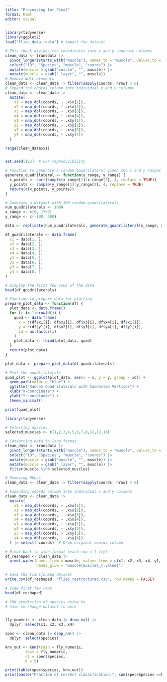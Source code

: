```yaml
---
title: "Processing for Final"
format: html
editor: visual
---
```


```r
library(tidyverse)
library(ggplot2)
load("flies_data.rdata") # import the dataset
```

```r
# This chunk divides the coordinates into x and y separate columns
clean_data <- transdata |>  
  pivot_longer(starts_with("muscle"), names_to = "muscle", values_to = "coords") |>
  select("ID", "Species", "muscle", "coords") |> 
  mutate(muscle = gsub("muscle", "", muscle)) |>
  mutate(muscle = gsub("_layer", "", muscle))
# Remove NULL elements
clean_data <- clean_data |> filter(sapply(coords, nrow) > 0)
# Expand the coords column into individual x and y columns
clean_data <- clean_data |>
  mutate(
    x1 = map_dbl(coords, ~ .x$x[1]),
    x2 = map_dbl(coords, ~ .x$x[2]),
    x3 = map_dbl(coords, ~ .x$x[3]),
    x4 = map_dbl(coords, ~ .x$x[4]),
    y1 = map_dbl(coords, ~ .x$y[1]),
    y2 = map_dbl(coords, ~ .x$y[2]),
    y3 = map_dbl(coords, ~ .x$y[3]),
    y4 = map_dbl(coords, ~ .x$y[4])
  )
```

```r
range(clean_data$x1)


set.seed(123)  # For reproducibility

# Function to generate a random quadrilateral given the x and y ranges
generate_quadrilateral <- function(x_range, y_range) {
  x_points <- sort(sample(x_range[1]:x_range[2], 4, replace = TRUE))
  y_points <- sample(y_range[1]:y_range[2], 4, replace = TRUE)
  return(c(x_points, y_points))
}

# Generate a dataset with 100 random quadrilaterals
num_quadrilaterals <- 1000
x_range <- c(0, 1750)
y_range <- c(-100, 600)

data <- replicate(num_quadrilaterals, generate_quadrilateral(x_range, y_range))

df_quadrilaterals <- data.frame(
  x1 = data[1, ],
  x2 = data[2, ],
  x3 = data[3, ],
  x4 = data[4, ],
  y1 = data[5, ],
  y2 = data[6, ],
  y3 = data[7, ],
  y4 = data[8, ]
)

# Display the first few rows of the data
head(df_quadrilaterals)

# Function to prepare data for plotting
prepare_plot_data <- function(df) {
  plot_data <- data.frame()
  for (i in 1:nrow(df)) {
    quad <- data.frame(
      x = c(df$x1[i], df$x2[i], df$x3[i], df$x4[i], df$x1[i]),
      y = c(df$y1[i], df$y2[i], df$y3[i], df$y4[i], df$y1[i]),
      id = as.factor(i)
    )
    plot_data <- rbind(plot_data, quad)
  }
  return(plot_data)
}

plot_data <- prepare_plot_data(df_quadrilaterals)

# Plot the quadrilaterals
quad_plot <- ggplot(plot_data, aes(x = x, y = y, group = id)) +
  geom_path(color = "blue") +
  ggtitle("Random Quadrilaterals with Connected Vertices") +
  xlab("X-coordinate") +
  ylab("Y-coordinate") +
  theme_minimal()

print(quad_plot)

```

```r
library(tidyverse)

# Selecting muscles
selected_muscles <- c(1,2,3,4,5,6,7,8,12,13,16)

# Converting data to long format
clean_data <- transdata |>  
  pivot_longer(starts_with("muscle"), names_to = "muscle", values_to = "coords") |>
  select("ID", "Species", "muscle", "coords") |> 
  mutate(muscle = gsub("muscle", "", muscle)) |>  
  mutate(muscle = gsub("_layer", "", muscle)) |>  
  filter(muscle %in% selected_muscles)  

# Removing NULLs
clean_data <- clean_data |> filter(sapply(coords, nrow) > 0)

# Expanding coords column into individual x and y columns
clean_data <- clean_data |>
  mutate(
    x1 = map_dbl(coords, ~ .x$x[1]),
    x2 = map_dbl(coords, ~ .x$x[2]),
    x3 = map_dbl(coords, ~ .x$x[3]),
    x4 = map_dbl(coords, ~ .x$x[4]),
    y1 = map_dbl(coords, ~ .x$y[1]),
    y2 = map_dbl(coords, ~ .x$y[2]),
    y3 = map_dbl(coords, ~ .x$y[3]),
    y4 = map_dbl(coords, ~ .x$y[4])
  ) |> select(-coords)  # Drop original coords column

# Pivot back to wide format (each row = 1 fly)
df_reshaped <- clean_data |> 
  pivot_wider(names_from = muscle, values_from = c(x1, x2, x3, x4, y1, y2, y3, y4), 
              names_glue = "muscle{muscle}_{.value}")

# Save the transformed dataset
write.csv(df_reshaped, "flies_restructured.csv", row.names = FALSE)

# View first few rows
head(df_reshaped)


```

```r
# KNN prediction of species using Xs
# have to change dataset to work 


fly_numeric <- clean_data |> drop_na() |>
  dplyr::select(x1, x2, x3, x4)

spec <- clean_data |> drop_na() |>
  dplyr::select(Species)

knn_out <- knn(train = fly_numeric, 
         test = fly_numeric, 
         cl = spec$Species, 
         k = 5)

print(table(spec$species, knn_out))
print(paste("Fraction of correct classification:", sum(spec$Species ==knn_out)/length(spec$Species)))



```
